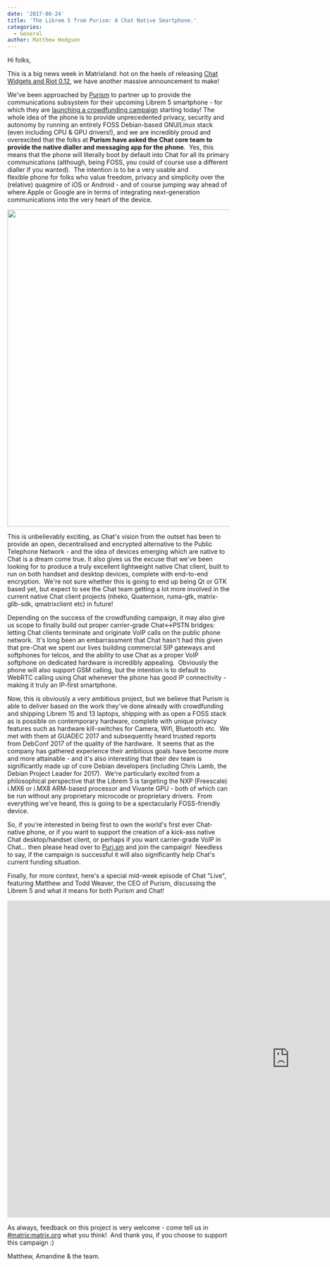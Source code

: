 ```yaml
---
date: '2017-08-24'
title: 'The Librem 5 from Purism: A Chat Native Smartphone.'
categories:
  - General
author: Matthew Hodgson
---
```


Hi folks,

This is a big news week in Matrixland: hot on the heels of releasing <a href="/blog/2017/08/23/introducing-matrix-widgets/">Chat Widgets and Riot 0.12</a>, we have another massive announcement to make!

We've been approached by <a href="https://puri.sm">Purism</a> to partner up to provide the communications subsystem for their upcoming Librem 5 smartphone - for which they are <a href="https://puri.sm/shop/librem-5/">launching a crowdfunding campaign</a> starting today! The whole idea of the phone is to provide unprecedented privacy, security and autonomy by running an entirely FOSS Debian-based GNU/Linux stack (even including CPU &amp; GPU drivers!), and we are incredibly proud and overexcited that the folks at <strong>Purism have asked the Chat core team to provide the native dialler and messaging app for the phone</strong>.  Yes, this means that the phone will literally boot by default into Chat for all its primary communications (although, being FOSS, you could of course use a different dialler if you wanted).  The intention is to be a very usable and flexible phone for folks who value freedom, privacy and simplicity over the (relative) quagmire of iOS or Android - and of course jumping way ahead of where Apple or Google are in terms of integrating next-generation communications into the very heart of the device.

<a href="https://puri.sm/shop/librem-5/"><img class="aligncenter size-full wp-image-2756" src="/blog/wp-content/uploads/2017/08/purism5.png" alt="" width="1100" height="720" /></a>

This is unbelievably exciting, as Chat's vision from the outset has been to provide an open, decentralised and encrypted alternative to the Public Telephone Network - and the idea of devices emerging which are native to Chat is a dream come true. It also gives us the excuse that we've been looking for to produce a truly excellent lightweight native Chat client, built to run on both handset and desktop devices, complete with end-to-end encryption.  We're not sure whether this is going to end up being Qt or GTK based yet, but expect to see the Chat team getting a lot more involved in the current native Chat client projects (nheko, Quaternion, ruma-gtk, matrix-glib-sdk, qmatrixclient etc) in future!

Depending on the success of the crowdfunding campaign, it may also give us scope to finally build out proper carrier-grade Chat&lt;-&gt;PSTN bridges: letting Chat clients terminate and originate VoIP calls on the public phone network.  It's long been an embarrassment that Chat hasn't had this given that pre-Chat we spent our lives building commercial SIP gateways and softphones for telcos, and the ability to use Chat as a proper VoIP softphone on dedicated hardware is incredibly appealing.  Obviously the phone will also support GSM calling, but the intention is to default to WebRTC calling using Chat whenever the phone has good IP connectivity - making it truly an IP-first smartphone.

Now, this is obviously a very ambitious project, but we believe that Purism is able to deliver based on the work they've done already with crowdfunding and shipping Librem 15 and 13 laptops, shipping with as open a FOSS stack as is possible on contemporary hardware, complete with unique privacy features such as hardware kill-switches for Camera, Wifi, Bluetooth etc.  We met with them at GUADEC 2017 and subsequently heard trusted reports from DebConf 2017 of the quality of the hardware.  It seems that as the company has gathered experience their ambitious goals have become more and more attainable - and it's also interesting that their dev team is significantly made up of core Debian developers (including Chris Lamb, the Debian Project Leader for 2017).  We're particularly excited from a philosophical perspective that the Librem 5 is targeting the NXP (Freescale) i.MX6 or i.MX8 ARM-based processor and Vivante GPU - both of which can be run without any proprietary microcode or proprietary drivers.  From everything we've heard, this is going to be a spectacularly FOSS-friendly device.

So, if you're interested in being first to own the world's first ever Chat-native phone, or if you want to support the creation of a kick-ass native Chat desktop/handset client, or perhaps if you want carrier-grade VoIP in Chat... then please head over to <a href="https://puri.sm">Puri.sm</a> and join the campaign!  Needless to say, if the campaign is successful it will also significantly help Chat's current funding situation.

Finally, for more context, here's a special mid-week episode of Chat "Live", featuring Matthew and Todd Weaver, the CEO of Purism, discussing the Librem 5 and what it means for both Purism and Chat!

<div class="video-container"><iframe src="https://www.youtube.com/embed/hwFjWDAyG38" width="1280" height="720" frameBorder="0" allowFullScreen="allowfullscreen"></iframe></div>

As always, feedback on this project is very welcome - come tell us in <a href="https://to.chat.imzqqq.top/#/#matrix:matrix.org">#matrix:matrix.org</a> what you think!  And thank you, if you choose to support this campaign :)

Matthew, Amandine &amp; the team.